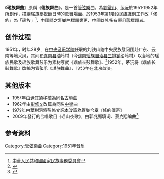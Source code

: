 {{For|改编自本曲的同名[[民族管弦乐|民族管弦乐]]曲|瑶族舞曲 (民族管弦乐曲)}}

《'''瑤族舞曲'''》原稱《'''傜族舞曲'''》，是一首[[管弦樂|管弦樂]]曲，為[[劉鐵山|劉鐵山]]、[[茅沅|茅沅]]於1951-1952年所創作，描繪[[瑤族|瑤族]]慶祝節日時的歌舞場面。於1953年第1階段[[民族識別|民族識別]]工作改「傜族」為「瑤族」<ref>[http://www.seac.gov.cn/seac/zcfg/200703/107195.shtml 中華人民共和國國家民族事務委員會]</ref>，中國隨之將樂曲標題變更，中國以外多有原用舊標題者。

==创作过程==

1951年，时年28岁、在[[中央音乐学院|中央音乐学院]]任职的刘铁山随中央民族慰问团赴广东、云南等地采风，其间在[[连南县|连南县]]油岭村（今[[连南瑶族自治县|连南瑶族自治县]][[三排镇|三排镇]]油岭村）以当地的瑶族民歌及瑶族歌舞鼓乐为素材写就《瑶族长鼓舞歌》。<ref>{{cite web|author=罗艾桦|url=http://society.people.com.cn/n1/2017/0321/c1008-29158678.html|title=《瑶族舞曲》故乡在哪？不是云桂黔，而是广东！|publisher=[[人民网|人民网]]|date=2017-03-21|accessdate=2018-01-05|archive-date=2018-01-05|archive-url=https://web.archive.org/web/20180105123058/http://society.people.com.cn/n1/2017/0321/c1008-29158678.html|dead-url=no}}</ref>1952年，茅沅将《瑶族长鼓舞歌》改编为管弦乐《瑶族舞曲》，1953年在北京首演。

==其他版本==

* 1957年由[[尹其穎|尹其穎]]移植為同名[[古箏|古箏]]曲
* 1962年由[[彭修文|彭修文]]改篇為同名[[瑤族舞曲_(民族管弦樂曲)|中樂]]曲
* 1979年由[[葉樹涵|葉樹涵]]將彭修文版本改篇為[[管樂|管樂]]合奏《[[傜的傳奇|傜的傳奇]]》
* 2009年發行的合唱歌目《瑶山夜歌》，由郭兆甄填词、蔡克翔编曲<ref>{{cite journal|author=马金萍|title=《瑶山夜歌》的浅析与演唱提示|journal=黄河之声|year=2014|issue=11|issn=1810-2980|pages=31}}</ref>

==参考资料==

{{reflist}}

[[Category:管弦樂曲|Category:管弦樂曲]]
[[Category:1951年音乐|Category:1951年音乐]]